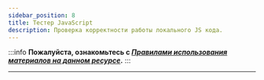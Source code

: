 ```yaml
---
sidebar_position: 8
title: Тестер JavaScript
description: Проверка корректности работы локального JS кода.
---
```

:::info **Пожалуйста, ознакомьтесь с [*Правилами использования материалов на данном ресурсе*](../Disclaimer).**
:::
_______________________________________________ 